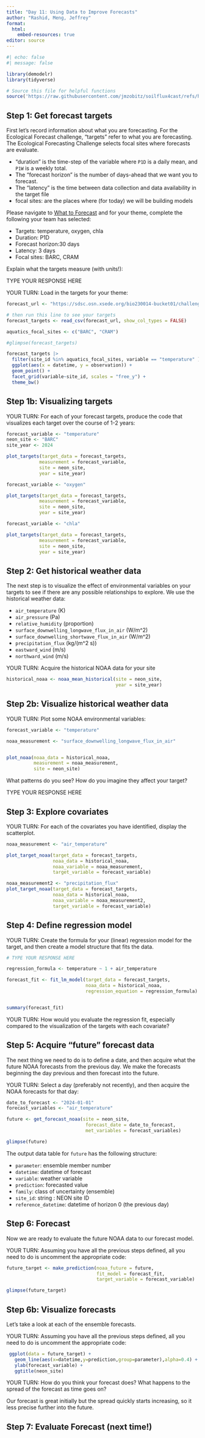 ```yaml
---
title: "Day 11: Using Data to Improve Forecasts"
author: "Rashid, Meng, Jeffrey"
format:
  html:
    embed-resources: true
editor: source
---
```


```r
#| echo: false
#| message: false

library(demodelr)
library(tidyverse)

# Source this file for helpful functions
source('https://raw.githubusercontent.com/jmzobitz/soilflux4cast/refs/heads/main/scripts/forecast_helper_functions.R')

```

## Step 1: Get forecast targets

First let's record information about what you are forecasting. For the Ecological Forecast challenge, "targets" refer to what you are forecasting. The Ecological Forecasting Challenge selects focal sites where forecasts are evaluate. 

- "duration" is the time-step of the variable where `P1D` is a daily mean, and `P1W` is a weekly total.
- The "forecast horizon" is the number of days-ahead that we want you to forecast.
- The "latency" is the time between data collection and data availability in the target file
- focal sites: are the places where (for today) we will be building models

Please navigate to [What to Forecast](https://projects.ecoforecast.org/neon4cast-ci/targets.html) and for your theme, complete the following your team has selected:

- Targets: temperature, oxygen, chla
- Duration: P1D
- Forecast horizon:30 days
- Latency: 3 days
- Focal sites: BARC, CRAM


Explain what the targets measure (with units!):

TYPE YOUR RESPONSE HERE

YOUR TURN: Load in the targets for your theme:

```r
forecast_url <- "https://sdsc.osn.xsede.org/bio230014-bucket01/challenges/targets/project_id=neon4cast/duration=P1D/aquatics-targets.csv.gz"

# then run this line to see your targets
forecast_targets <- read_csv(forecast_url, show_col_types = FALSE)

aquatics_focal_sites <- c("BARC", "CRAM")

#glimpse(forecast_targets)

forecast_targets |> 
  filter(site_id %in% aquatics_focal_sites, variable == "temperature" ) |> 
  ggplot(aes(x = datetime, y = observation)) +
  geom_point() +
  facet_grid(variable~site_id, scales = "free_y") +
  theme_bw()


```

## Step 1b: Visualizing targets

YOUR TURN: For each of your forecast targets, produce the code that visualizes each target over the course of 1-2 years:

```r
forecast_variable <- "temperature"
neon_site <- "BARC"
site_year <- 2024

plot_targets(target_data = forecast_targets,
            measurement = forecast_variable,
            site = neon_site,
            year = site_year)

forecast_variable <- "oxygen"

plot_targets(target_data = forecast_targets,
            measurement = forecast_variable,
            site = neon_site,
            year = site_year)

forecast_variable <- "chla"

plot_targets(target_data = forecast_targets,
            measurement = forecast_variable,
            site = neon_site,
            year = site_year)

```

## Step 2: Get historical weather data

The next step is to visualize the effect of environmental variables on your targets to see if there are any possible relationships to explore.  We use the historical weather data:

- `air_temperature` (K)
- `air_pressure` (Pa)
- `relative_humidity` (proportion)
- `surface_downwelling_longwave_flux_in_air` (W/m^2)
- `surface_downwelling_shortwave_flux_in_air` (W/m^2) 
- `precipitation_flux` (kg/(m^2 s))
- `eastward_wind` (m/s)
- `northward_wind` (m/s)

YOUR TURN: Acquire the historical NOAA data for your site

```r

historical_noaa <- noaa_mean_historical(site = neon_site,
                                        year = site_year)

```

## Step 2b: Visualize historical weather data

YOUR TURN: Plot some NOAA environmental variables:
```r
forecast_variable <- "temperature"

noaa_measurement <- "surface_downwelling_longwave_flux_in_air"


plot_noaa(noaa_data = historical_noaa,
          measurement = noaa_measurement,
          site = neon_site)


```

What patterns do you see? How do you imagine they affect your target?

TYPE YOUR RESPONSE HERE

## Step 3: Explore covariates

YOUR TURN: For each of the covariates you have identified, display the scatterplot.

```r
noaa_measurement <- "air_temperature"

plot_target_noaa(target_data = forecast_targets,
                 noaa_data = historical_noaa,
                 noaa_variable = noaa_measurement,
                 target_variable = forecast_variable)

noaa_measurement2 <- "precipitation_flux"
plot_target_noaa(target_data = forecast_targets,
                 noaa_data = historical_noaa,
                 noaa_variable = noaa_measurement2,
                 target_variable = forecast_variable)

```

## Step 4: Define regression model

YOUR TURN: Create the formula for your (linear) regression model for the target, and then create a model structure that fits the data.

```r
# TYPE YOUR RESPONSE HERE

regression_formula <- temperature ~ 1 + air_temperature

forecast_fit <- fit_lm_model(target_data = forecast_targets,
                             noaa_data = historical_noaa,
                             regression_equation = regression_formula)


summary(forecast_fit)

```

YOUR TURN: How would you evaluate the regression fit, especially compared to the visualization of the targets with each covariate?

## Step 5: Acquire "future" forecast data
The next thing we need to do is to define a date, and then acquire what the future NOAA forecasts from the previous day.  We make the forecasts beginning the day previous and then forecast into the future. 

YOUR TURN: Select a day (preferably not recently), and then acquire the NOAA forecasts for that day:

```r
date_to_forecast <- "2024-01-01"
forecast_variables <- "air_temperature" 

future <- get_forecast_noaa(site = neon_site,
                             forecast_date = date_to_forecast,
                             met_variables = forecast_variables)

glimpse(future)
```

The output data table for `future` has the following structure:

- `parameter`: ensemble member number
- `datetime`: datetime of forecast
- `variable`:  weather variable
- `prediction`: forecasted value
- `family`: class of uncertainty (ensemble)
- `site_id`: string : NEON site ID
- `reference_datetime`: datetime of horizon 0 (the previous day)


## Step 6: Forecast
Now we are ready to evaluate the future NOAA data to our forecast model.  

YOUR TURN: Assuming you have all the previous steps defined, all you need to do is uncomment the appropriate code:

```r
future_target <- make_prediction(noaa_future = future,
                                 fit_model = forecast_fit,
                                 target_variable = forecast_variable)

glimpse(future_target)
```


## Step 6b: Visualize forecasts
Let's take a look at each of the ensemble forecasts. 

YOUR TURN: Assuming you have all the previous steps defined, all you need to do is uncomment the appropriate code:

```r

 ggplot(data = future_target) +
   geom_line(aes(x=datetime,y=prediction,group=parameter),alpha=0.4) +
   ylab(forecast_variable) +
   ggtitle(neon_site)

```

YOUR TURN: How do you think your forecast does?  What happens to the spread of the forecast as time goes on?

Our forecast is great initially but the spread quickly starts increasing, so it less precise further into the future.

## Step 7: Evaluate Forecast (next time!)
